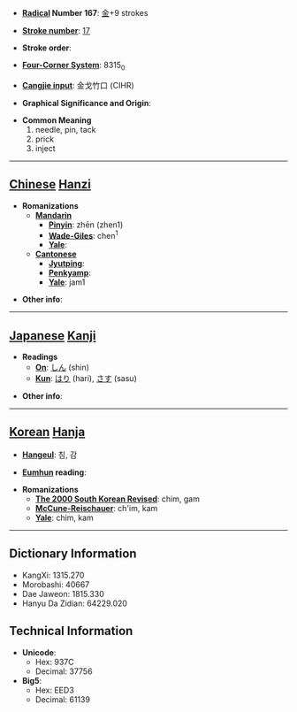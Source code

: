 * '''[[Wiktionary:Chinese radical index| Radical]] Number 167''': [[Wiktionary:Chinese radical index 金|金]]+9 strokes

* '''[[Wiktionary:Chinese total strokes index|Stroke number]]''': [[Wiktionary:Chinese total strokes index 17|17]]

* '''Stroke order''': 

* '''[[Wiktionary:Chinese four corner index|Four-Corner System]]''': 8315<sub>0</sub>

* '''[[Wiktionary:Chinese Cangjie index|Cangjie input]]''': 金戈竹口 (CIHR)

* '''Graphical Significance and Origin''': 

* '''Common Meaning'''
*#needle, pin, tack
*# prick
*# inject


----

== [[Chinese]] [[Hanzi]] ==

* '''Romanizations'''
** '''[[Mandarin]]'''
*** '''[[Pinyin]]''': zhēn (zhen1)
*** '''[[Wade-Giles]]''': chen<sup>1</sup>
*** '''[[Yale]]''': 
** '''[[Cantonese]]'''
*** '''[[Jyutping]]''':
*** '''[[Penkyamp]]''': 
*** '''[[Yale]]''': jam1

* '''Other info''': 

----

== [[Japanese]] [[Kanji]] ==

* '''Readings'''
** '''[[On]]''': [[しん]] (shin)
** '''[[Kun]]''': [[はり]] (hari), [[さす]] (sasu)

* '''Other info''':  

----

== [[Korean]] [[Hanja]] ==

* '''[[Hangeul]]''': 침, 감

* '''[[Eumhun]] reading''': 

* '''Romanizations'''
** '''[[The 2000 South Korean Revised Romanization|The 2000 South Korean Revised]]''': chim, gam
** '''[[McCune-Reischauer]]''': ch'im, kam
** '''[[Yale]]''': chim, kam

----

== Dictionary Information ==

* KangXi: 1315.270
* Morobashi: 40667
* Dae Jaweon: 1815.330
* Hanyu Da Zidian: 64229.020

== Technical Information ==

* '''Unicode''':
** Hex: 937C
** Decimal: 37756
* '''Big5''':
** Hex: EED3
** Decimal: 61139